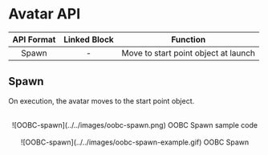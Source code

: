 # Avatar API

| API Format | Linked Block |               Function               |
| :--------: | :----------: | :----------------------------------: |
|   Spawn    |      -       | Move to start point object at launch |

## Spawn

On execution, the avatar moves to the start point object.

<br />
<center>
  ![OOBC-spawn](../../images/oobc-spawn.png) OOBC Spawn sample code
</center>

<br />
<center>![OOBC-spawn](../../images/oobc-spawn-example.gif) OOBC Spawn</center>
